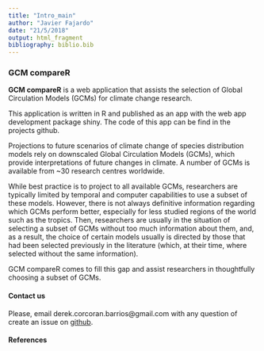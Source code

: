 ```yaml
---
title: "Intro_main"
author: "Javier Fajardo"
date: "21/5/2018"
output: html_fragment
bibliography: biblio.bib
---
```


### GCM compareR

__GCM compareR__ is a web application that assists the selection of Global Circulation Models (GCMs) for climate change research.

This application is written in R and published as an app with the web app development package shiny. The code of this app can be find in the projects github.

Projections to future scenarios of climate change of species distribution models rely on downscaled Global Circulation Models (GCMs), which provide interpretations of future changes in climate. A number of GCMs is available from ~30 research centres worldwide. 

While best practice is to project to all available GCMs, researchers are typically limited by temporal and computer capabilities to use a subset of these models. However, there is not always definitive information regarding which GCMs perform better, especially for less studied regions of the world such as the tropics. Then, researchers are usually in the situation of selecting a subset of GCMs without too much information about them, and, as a result, the choice of certain models usually is directed by those that had been selected previously in the literature (which, at their time, where selected without the same information).

GCM compareR comes to fill this gap and assist researchers in thoughtfully choosing a subset of GCMs.


#### Contact us

Please, email derek.corcoran.barrios@gmail.com with any question of create an issue on <a href = "https://github.com/marquetlab/GCM_compareR" target = "_blank">github</a>.

#### References


